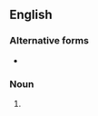 {{also|non-humans}}

==English==

===Alternative forms===
* {{l|en|non-humans}}

===Noun===
{{head|en|noun form}}

# {{plural of|en|nonhuman}}